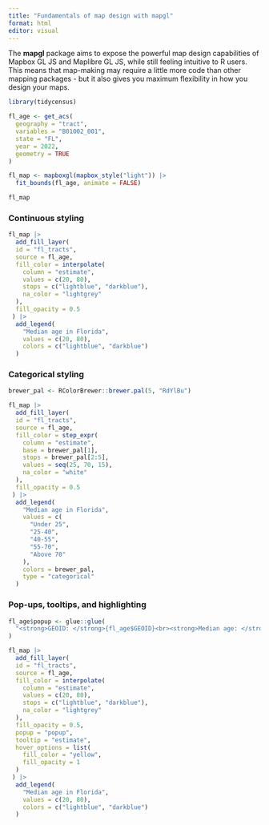 ```yaml
---
title: "Fundamentals of map design with mapgl"
format: html
editor: visual
---
```


The **mapgl** package aims to expose the powerful map design capabilities of Mapbox GL JS and Maplibre GL JS, while still feeling intuitive to R users. This means that map-making may require a little more code than other mapping packages - but it also gives you maximum flexibility in how you design your maps.

```r
library(tidycensus)

fl_age <- get_acs(
  geography = "tract",
  variables = "B01002_001",
  state = "FL",
  year = 2022,
  geometry = TRUE
)

fl_map <- mapboxgl(mapbox_style("light")) |>
  fit_bounds(fl_age, animate = FALSE) 

fl_map
```

### Continuous styling

```r
fl_map |> 
  add_fill_layer(
  id = "fl_tracts",
  source = fl_age,
  fill_color = interpolate(
    column = "estimate",
    values = c(20, 80),
    stops = c("lightblue", "darkblue"),
    na_color = "lightgrey"
  ),
  fill_opacity = 0.5
 ) |> 
  add_legend(
    "Median age in Florida",
    values = c(20, 80),
    colors = c("lightblue", "darkblue")
  )
```

### Categorical styling

```r
brewer_pal <- RColorBrewer::brewer.pal(5, "RdYlBu")

fl_map |> 
  add_fill_layer(
  id = "fl_tracts",
  source = fl_age,
  fill_color = step_expr(
    column = "estimate",
    base = brewer_pal[1],
    stops = brewer_pal[2:5],
    values = seq(25, 70, 15),
    na_color = "white"
  ),
  fill_opacity = 0.5
 ) |> 
  add_legend(
    "Median age in Florida",
    values = c(
      "Under 25",
      "25-40",
      "40-55",
      "55-70",
      "Above 70"
    ),
    colors = brewer_pal,
    type = "categorical"
  )
```

### Pop-ups, tooltips, and highlighting

```r
fl_age$popup <- glue::glue(
  "<strong>GEOID: </strong>{fl_age$GEOID}<br><strong>Median age: </strong>{fl_age$estimate}"
)

fl_map |> 
  add_fill_layer(
  id = "fl_tracts",
  source = fl_age,
  fill_color = interpolate(
    column = "estimate",
    values = c(20, 80),
    stops = c("lightblue", "darkblue"),
    na_color = "lightgrey"
  ),
  fill_opacity = 0.5,
  popup = "popup",
  tooltip = "estimate",
  hover_options = list(
    fill_color = "yellow",
    fill_opacity = 1
  )
 ) |> 
  add_legend(
    "Median age in Florida",
    values = c(20, 80),
    colors = c("lightblue", "darkblue")
  )
```

